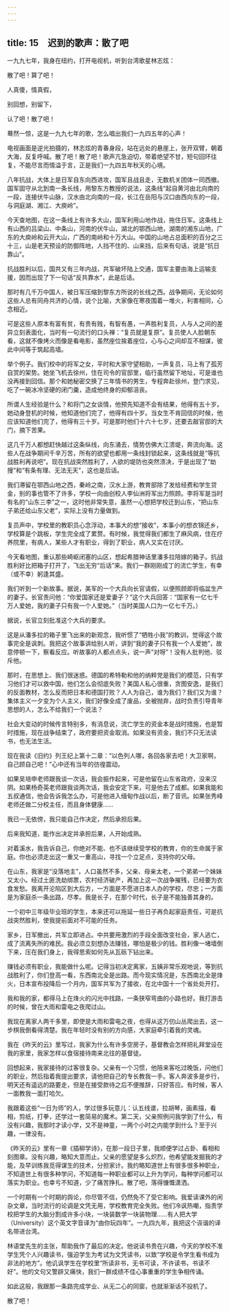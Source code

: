 ```yaml
---
---
---
```

title: 15　迟到的歌声：散了吧
---

一九九七年，我身在纽约，打开电视机，听到台湾歌星林志炫：

散了吧！算了吧！

人真傻，情真假，

别回想，别留下，

认了吧！散了吧！



蓦然一惊，这是一九九七年的歌，怎么唱出我们一九四五年的心声！

电视画面是逆光拍摄的，林志炫的青春身段，站在远处的悬崖上，张开双臂，朝着大海，反复呼喊。散了吧！散了吧！歌声亢急迫切，带着绝望不甘，短句回环往复，不能尽言而情溢于言，正是我们一九四五年秋天的心境。

八年抗战，大体上是日军自东向西进攻，国军且战且走，无数机关团体一同西撤。国军固守从北到南一条长线，用黎东方教授的说法，这条线“起自黄河由北向南的一段，连接伏牛山脉，汉水由北向南的一段，长江在岳阳与汉口由西向东的一段，与洞庭湖、湘江、大庾岭”。

今天查地图，在这一条线上有许多大山，国军利用山地作战，拖住日军。这条线上有山西的吕梁山、中条山，河南的伏牛山，湖北的鄂西山地，湖南的湘东山地，广东的大庾岭和云开大山，广西的南岭和十万大山。中国的山地占总面积的百分之三十三，山是老天预设的防御阵地，人挡不住的、山来挡，后来有句话，说是“抗日靠山”。

抗战胜利以后，国共又有三年内战，共军破坏陆上交通，国军主要由海上运输支援，因而出现了下一句话“反共靠水”，此是后话。

那时有几千万中国人，被日军压缩到黎东方所说的长线之西。战争期间，无论如何这些人总有同舟共济的心情，说个比喻，大家像在寒夜围着一堆火，利害相同，心念相近。

可是这些人原本有富有贫，有贵有贱，有智有愚，一声胜利复员，人与人之间的差异立刻表面化，当时有一句流行的口头禅：“复员就是复原”。复员使人人脸朝东看，这就不像烤火而像是看电影，虽然座位挨着座位，心与心之间却互不相谋，彼此中间等于筑起高墙。

举个例子。我们校中的将军之女，平时和大家守望相助，一声复员，马上有了孤芳自赏的架势。她坐飞机去徐州，住在司令的官邸里，临行虽然留下地址，可是谁也没再接到回信。那个和她秘密交换了三年情书的男生，专程奔赴徐州，登门求见，吃了一碗冰冷坚硬的闭门羹，造成他终身的抑郁沮丧。

所谓人生经验是什么？和将门之女谈情，他预先知道不会有结果，他得有五十岁。她动身登机的时候，他知道他们完了，他得有四十岁。当女生不肯回信的时候，他应该知道他们完了，他得有三十岁。可是那时他们十六十七岁，还要去敲官邸的大门，摘下苦果。

这几千万人都想赶快越过这条纵线，向东涌去，情势仿佛大江溃堤，奔流向海。这些人在战争期间千辛万苦，所有的欲望也都用一条线封锁起来，这条线就是“等抗战胜利再说吧”。现在抗战突然胜利了，人欲的堤防也突然溃决，于是出现了“劫搜”和“有条有理、无法无天”，这也是后话。

我们滞留在鄂西山地之西，秦岭之南，汉水上游，教育部除了发给经费和学生贷金，别的事也管不了许多，学校一向由创校人李仙洲将军出力照顾。李将军是当时有名的“山东三李”之一，这时他非常失意，虽然一心想把学校迁到山东，“把山东子弟还给山东父老”，实际上没有力量做到。

复员声中，学校里的教职员心念浮动，本事大的想“接收”，本事小的想衣锦还乡，学校算是个跳板，学生完全成了累赘。有时候，我觉得我们都生了麻风病，住在疗养院里，有病人，某些人才有职业，得到了职业，病人又实在讨厌。

今天看地图，重认那些崎岖闭塞的山区，想起希腊神话里潘多拉陪嫁的箱子。抗战胜利好比把箱子打开了，飞出无穷“后话”来。我们一群刚刚成丁的流亡学生，有幸（或不幸）躬逢其盛。

我们听到一个新故事。据说，美军的一个大兵向长官请假，以便照顾即将临盆生产的妻子。长官责问他：“你爱国家还是爱妻子？”这个大兵回答：“国家有一亿七千万人爱她，我的妻子只有我一个人爱她。”（当时美国人口为一亿七千万。）

据说，长官立刻批准这个大兵的要求。

这是从潘多拉的箱子里飞出来的新观念，我听惯了“牺牲小我”的教训，觉得这个故事完全是讽刺。我把这个故事讲给别人听，讲到“我的妻子只有我一个人爱她”，故意停顿一下，察看反应。听故事的人都点点头，说一声“对呀”！没有人批判他、驳斥他。

那时，在思想上、我们很迷惑。德国的希特勒和他的纳粹党是我们的模范，只有学习他们才可以救中国，他们怎么会彻底失败？美国人私心很重，贪图安逸，是我们的反面教材，怎么反而把日本和德国打败？人人为自己，谁为我们？我们又为谁？集体主义一夕变为个人主义，我们好像全成了废品，全被抛弃，战时负责引导青年思想的人，怎么不给我们一个说法？

社会大变动的时候传言特别多，有消息说，流亡学生的资金本是战时措施，也是暂时措施，现在战争结束了，政府要把资金取消。如果没有资金，我们不只无法读书，也无法生活。

现在我读《旧约》列王纪上第十二章：“以色列人哪，各回各家去吧！大卫家啊，自己顾自己吧！”心中还有当年的彷徨震动。

如果吴培申老师跟我谈一次话，我会振作起来，可是他留在山东省政府，没来汉阴。如果杨奇英老师跟我谈两次话，我会安定下来，可是他去了成都。如果我能和五叔通信，他会告诉我怎么办，可是他进入缅甸作战以后，断了音讯。如果张秀峰老师还做二分校主任，而且身体健康……

我已一无依傍，我只能自己作决定，然后承担后果。

后来我知道，能作出决定并承担后果，人开始成熟。

对着溪水，我告诉自己，你绝对不能、也不该继续受学校的教育，你的生命属于家庭。你也必须走出这一重又一重高山，寻找一个立足点，支持你的父母。

在山东，我家是“没落地主”，人口虽然不多，父亲、母亲太老，一个弟弟一个妹妹又太小。经过土匪洗劫绑票，农村经济破产，再加上这一次战争摧残，已经要为衣食发愁。我离开沦陷区到大后方，一方面是不愿进日本人办的学校，尽忠；一方面是为家庭杀一条出路，尽孝。我是长子，在那个时代，长子是不能独善其身的。

一个初中三年级毕业班的学生，本来还可以拖延一些日子再负起家庭责任，可是抗战突然胜利，使我提前面对不可能的任务。

家乡，日军撤出，共军立即进占。中共要用激烈的手段全面改变社会，家人逃亡，成了流离失所的难民。我必须立刻想办法赚钱，哪怕是极少的钱。胜利像一堵墙倒下来，压在我们身上，我得思索如何先从瓦砾下钻出来。

赚钱必须有职业，我能做什么呢。记得当初决定离家，五姨非常乐观地说，等到抗战胜利了，你们登高一看，东西南北全是出路。而今现实情况是，东西南北全是烽火，日本宣布投降后一个月内，国军共军为了接收，在北中国十一个省处处开打。

我和我的家，都得马上在烽火的闪光中找路，一条狭窄弯曲的小路也好。我打游击的时候，曾在大雨和雷电之夜爬过山。

我现在离家人两千多里，即使是大雨和雷电之夜，也得从这万仞山丛爬出去，这一步棋我倒看得清楚。我在年轻时没有别的方向感，大家庭牵引着我的灵魂。

我在《昨天的云》里写过，我家为什么有许多空房子，基督教会怎样把礼拜堂设在我的家里，我家怎样以食宿接待南来北往的基督徒。

回想起来，我家接待的过客很复杂。父亲有一个习惯，他陪来客吃过晚饭，问他们的职业，然后指着我提出要求，请他把自己的专长教我一手。客人奔波多是步行，明天还有遥远的路要走，但是在接受款待之后不便推辞，只好答应。有时候，客人一面教我一面打哈欠。

我跟着这些“一日为师”的人，学过很多玩意儿：认五线谱，拉胡琴，画素描，看相，剪纸，打拳，还学过一套简易的魔术。第二天，父亲照例问我学到了什么，有没有兴趣，我那时才读小学，又不是神童，一两个小时之内能学到什么？至于兴趣，一律没有。

《昨天的云》里有一章《插柳学诗》，在那一段日子里，我顺便学过占卦、看相和刻图章。没有兴趣，略知大意而止。父亲的愿望是多么炽烈，他希望能发掘我的才能，及早训练我觅得谋生的技术，分担家计。我约略知道世上有很多很多种职业，不知道世上有很多种学问，不知道每一种职业都可以上升为学问，每种学问都可以落实为职业。也幸亏不知道，少了痛苦挣扎。散了吧，落得慷慨潇洒。

一个时期有一个时期的舆论，你尽管不信，仍然免不了受它影响。我爱读课外的闲杂文章，当时流行的论调是文凭无用，学校教育完全失败。他们冷讽热嘲，指责学校把学生的大脑分割成许多小块，一块装数学一块装物理……有人把大学（University）这个英文字音译为“由你玩四年”。一九四九年，我把这个诙谐的译名带进台湾。

林语堂先生的主张，帮助我作了最后的决定。他说读书贵在兴趣，今天的学校不准学生凭个人兴趣读书，强迫学生为考试为文凭读书，以致“学校是令学生看书成为非法的地方”。他讥讽学生在学校里“所读非书，无书可读，不许读书，书读不好”。他的文句又警辟又痛快，我们一群成绩不佳心事重重的学生争相传诵。

如此这般，我跟那一条路完成学业、从无二心的同窗，也就渐渐话不投机了。

散了吧！